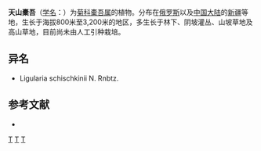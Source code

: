 {{Speciesbox 
| taxon = Ligularia narynensis
| authority = (C. Winkl) O. et B. Fedtsch.
}}

'''天山橐吾'''（[[学名|学名]]：{{lang|la|''Ligularia narynensis''}}）为[[菊科|菊科]][[橐吾属|橐吾属]]的植物。分布在[[俄罗斯|俄罗斯]]以及[[中国大陆|中国大陆]]的[[新疆|新疆]]等地，生长于海拔800米至3,200米的地区，多生长于林下、阴坡灌丛、山坡草地及高山草地，目前尚未由人工引种栽培。

== 异名 ==
* Ligularia schischkinii N. Rnbtz.

== 参考文献 ==
<div class="references-small">
* {{cite web| url =http://www.bioinfo.cn/db05/KmzwSpecies.php?action=view&id=4801| title =天山橐吾| work =《中国高等植物数据库全库》| publisher =中国科学院微生物研究所| author =昆明植物研究所| accessdate =2009-02-25| deadurl =yes| archiveurl =https://web.archive.org/web/20160305001743/http://www.bioinfo.cn/db05/KmzwSpecies.php?action=view&id=4801| archivedate =2016-03-05}}
</div>
{{Taxonbar|from=Q10939458}}

[[Category:橐吾属|T]]
[[Category:俄羅斯植物|T]]
[[Category:新疆植物|T]]
